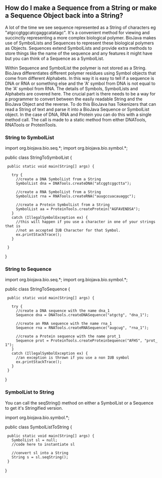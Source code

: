 == How do I make a Sequence from a String or make a Sequence Object back into a String? ==

A lot of the time we see sequence represented as a String of characters eg "atgccgtggcatcgaggcatatagc". It's a convenient method for viewing and succinctly representing a more complex biological polymer. BioJava makes use of SymbolLists and Sequences to represent these biological polymers as Objects. Sequences extend SymbolLists and provide extra methods to store things like the name of the sequence and any features it might have but you can think of a Sequence as a SymbolList.

Within Sequence and SymbolList the polymer is not stored as a String. BioJava differentiates different polymer residues using Symbol objects that come from different Alphabets. In this way it is easy to tell if a sequence is DNA or RNA or something else and the 'A' symbol from DNA is not equal to the 'A' symbol from RNA. The details of Symbols, SymbolLists and Alphabets are covered here. The crucial part is there needs to be a way for a programmer to convert between the easily readable String and the BioJava Object and the reverse. To do this BioJava has Tokenizers that can read a String of text and parse it into a BioJava Sequence or SymbolList object. In the case of DNA, RNA and Protein you can do this with a single method call. The call is made to a static method from either DNATools, RNATools or ProteinTools.

=== String to SymbolList ===

<java>
import org.biojava.bio.seq.*;
import org.biojava.bio.symbol.*;

public class StringToSymbolList {
  public static void main(String[] args) {
   
    try {
      //create a DNA SymbolList from a String
      SymbolList dna = DNATools.createDNA("atcggtcggctta");

      //create a RNA SymbolList from a String
      SymbolList rna = RNATools.createRNA("auugccuacauaggc");

      //create a Protein SymbolList from a String
      SymbolList aa = ProteinTools.createProtein("AGFAVENDSA");
    }
    catch (IllegalSymbolException ex) {
      //this will happen if you use a character in one of your strings that is
      //not an accepted IUB Character for that Symbol.
      ex.printStackTrace();
    }
   
  }
}
</java>

=== String to Sequence === 

<java>
import org.biojava.bio.seq.*;
import org.biojava.bio.symbol.*;

public class StringToSequence {
  public static void main(String[] args) {

    try {
      //create a DNA sequence with the name dna_1
      Sequence dna = DNATools.createDNASequence("atgctg", "dna_1");

      //create an RNA sequence with the name rna_1
      Sequence rna = RNATools.createRNASequence("augcug", "rna_1");

      //create a Protein sequence with the name prot_1
      Sequence prot = ProteinTools.createProteinSequence("AFHS", "prot_1");
    }
    catch (IllegalSymbolException ex) {
      //an exception is thrown if you use a non IUB symbol
      ex.printStackTrace();
    }
  }
}
</java>

=== SymbolList to String === 

You can call the seqString() method on either a SymbolList or a Sequence to get it's Stringified version.

<java>
import org.biojava.bio.symbol.*;

public class SymbolListToString {
  public static void main(String[] args) {
    SymbolList sl = null;
    //code here to instantiate sl
   
    //convert sl into a String
    String s = sl.seqString();
  }
}
</java>